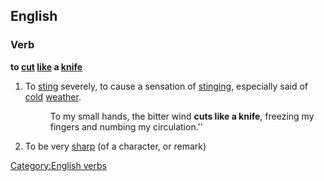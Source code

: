 ==English==

===Verb===
'''to [[cut]] [[like]] a [[knife]]'''

# {{simile}} To [[sting]] severely, to cause a sensation of [[stinging]], especially said of [[cold]] [[weather]].
#:To my small hands, the bitter wind '''cuts like a knife''', freezing my fingers and numbing my circulation.''
# {{simile}} To be very [[sharp]] (of a character, or remark)
[[Category:English verbs]]